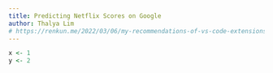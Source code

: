 ```yaml
---
title: Predicting Netflix Scores on Google 
author: Thalya Lim
# https://renkun.me/2022/03/06/my-recommendations-of-vs-code-extensions-for-r/
---
```


```r
x <- 1
y <- 2
```
